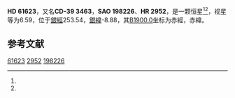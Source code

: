 {{Starbox begin
| name = HD 61623
}}
{{Starbox observe
| epoch = [[J2000.0|J2000.0]]
| constell = {{星座名待查}}<ref name=SIMBAD>{{cite web
 | url=http://simbad.u-strasbg.fr/simbad/sim-id?Ident=HR+2952
 | title=Pulsating variable Star
 | publisher=Centre de Données astronomiques de Strasbourg
 | work=SIMBAD
 | accessdate=2012-07-13
 | archive-date=2016-03-17
 | archive-url=https://web.archive.org/web/20160317091122/http://simbad.u-strasbg.fr/simbad/sim-id?Ident=HR+2952
 | dead-url=no
 }}</ref><ref name=DATA>{{cite web
 | url=http://vizier.u-strasbg.fr/viz-bin/VizieR-5?-out.add=.&-source=5050&-corr=PK=HR&-out.max=9999&HR=2952
 | title=VizieR Detailed Page
 | accessdate=2012-07-13
 | archive-date=2019-02-16
 | archive-url=https://web.archive.org/web/20190216115124/http://vizier.u-strasbg.fr/viz-bin/VizieR-5?-out.add=.&-source=5050&-corr=PK=HR&-out.max=9999&HR=2952
 | dead-url=no
 }}</ref>
| 星官 = 
| ra = {{RA|7|38|24.2}}<ref name=SIMBAD /><ref name=DATA />
| dec = {{DEC|-39|59|29}}<ref name=SIMBAD /><ref name=DATA />
| appmag_v = 6.59<ref name=SIMBAD /><ref name=DATA />
}}
{{Starbox character
| class = A0<ref name=SIMBAD /><ref name=DATA />
| b-v = -0.05<ref name=SIMBAD /><ref name=DATA />
| u-b = -0.17<ref name=SIMBAD /><ref name=DATA />
| r-i = <ref name=SIMBAD /><ref name=DATA />
| variable = 
}}
{{Starbox astrometry
| radial_v = -0.17
| prop_mo_ra = 15
| parallax = 
| p_error = 
}}
{{Starbox catalog
| names =CD-39 3463，[[SAO星表|SAO]] 198226，[[HD星表|HD]] 61623，[[HR星表|HR]] 2952}}
{{Starbox reference |Simbad=HR+2952}}
{{Starbox end}}

'''HD 61623'''，又名'''CD-39 3463'''，'''SAO 198226'''、'''HR 2952'''，是一颗恒星<ref name=SIMBAD /><ref name=DATA />，视星等为6.59，位于[[銀道座標系|銀經]]253.54，[[銀道座標系|銀緯]]-8.88，其[[B1900.0|B1900.0]]坐标为赤經{{RA|7|34|58.6}}，赤緯{{DEC|-39|-8.88|50}}。

== 参考文献 ==
{{reflist}}

{{star-stub}}

[[Category:HD和HDE天體|61623]]
[[Category:HR天體|2952]]
[[Category:SAO天體|198226]]